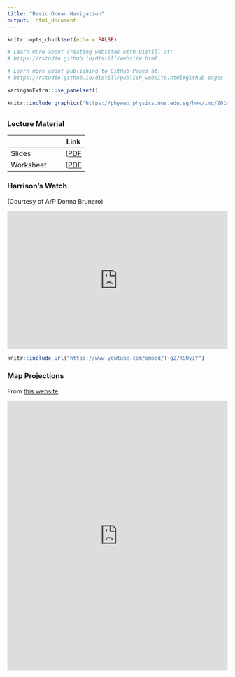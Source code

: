 ```yaml
---
title: "Basic Ocean Navigation"
output:  html_document
---
```


```r
knitr::opts_chunk$set(echo = FALSE)

# Learn more about creating websites with Distill at:
# https://rstudio.github.io/distill/website.html

# Learn more about publishing to GitHub Pages at:
# https://rstudio.github.io/distill/publish_website.html#github-pages

xaringanExtra::use_panelset()
```


```r
knitr::include_graphics('https://phyweb.physics.nus.edu.sg/how/img/2014_how_logo.png')
```

##  {.panelset}

### Lecture Material

|           | Link |
| --------- | :--: |
| Slides    | (<a href="./pdf-files/piracy_slides.pdf" target="_blank">PDF</a>  |
| Worksheet | (<a href="./pdf-files/piracy_ws.pdf" target="_blank">PDF</a>  |

### Harrison's Watch

(Courtesy of A/P Donna Brunero)

<iframe width="100%" height="315" src="https://www.youtube.com/embed/T-g27KS0yiY" frameborder="0" allowfullscreen></iframe>

```r
knitr::include_url("https://www.youtube.com/embed/T-g27KS0yiY")
```


### Map Projections

From [this website](https://www.jasondavies.com/maps/transition/)

<iframe width="100%" height="615" src="https://www.jasondavies.com/maps/transition" frameborder="0" allowfullscreen> </iframe>
